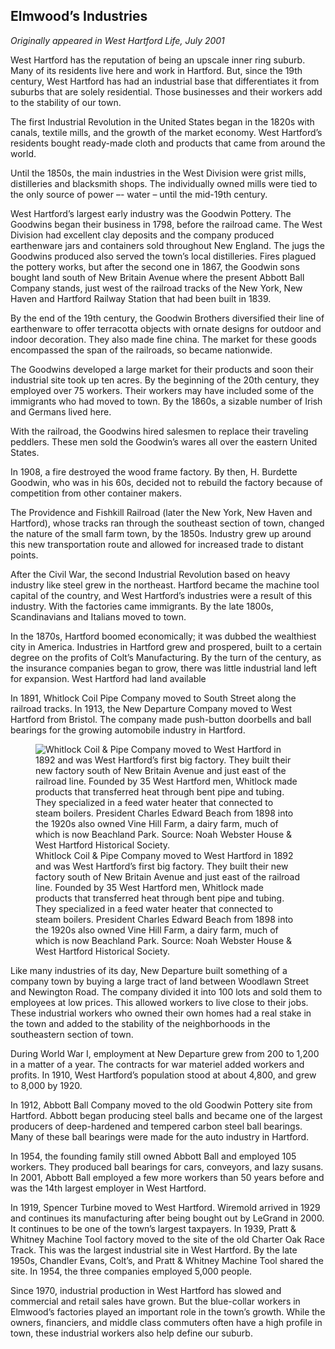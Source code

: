 ## Elmwood's Industries {-}

*Originally appeared in West Hartford Life, July 2001*

West Hartford has the reputation of being an upscale inner ring suburb. Many of its residents live here and work in Hartford. But, since the 19th century, West Hartford has had an industrial base that differentiates it from suburbs that are solely residential. Those businesses and their workers add to the stability of our town.

The first Industrial Revolution in the United States began in the 1820s with canals, textile mills, and the growth of the market economy. West Hartford’s residents bought ready-made cloth and products that came from around the world.

Until the 1850s, the main industries in the West Division were grist mills, distilleries and blacksmith shops. The individually owned mills were tied to the only source of power –- water -- until the mid-19th century.

West Hartford’s largest early industry was the Goodwin Pottery. The Goodwins began their business in 1798, before the railroad came. The West Division had excellent clay deposits and the company produced earthenware jars and containers sold throughout New England. The jugs the Goodwins produced also served the town’s local distilleries. Fires plagued the pottery works, but after the second one in 1867, the Goodwin sons bought land south of New Britain Avenue where the present Abbott Ball Company stands, just west of the railroad tracks of the New York, New Haven and Hartford Railway Station that had been built in 1839.

By the end of the 19th century, the Goodwin Brothers diversified their line of earthenware to offer terracotta objects with ornate designs for outdoor and indoor decoration. They also made fine china. The market for these goods encompassed the span of the railroads, so became nationwide.

The Goodwins developed a large market for their products and soon their industrial site took up ten acres. By the beginning of the 20th century, they employed over 75 workers. Their workers may have included some of the immigrants who had moved to town. By the 1860s, a sizable number of Irish and Germans lived here.

With the railroad, the Goodwins hired salesmen to replace their traveling peddlers. These men sold the Goodwin’s wares all over the eastern United States.

In 1908, a fire destroyed the wood frame factory. By then, H. Burdette Goodwin, who was in his 60s, decided not to rebuild the factory because of competition from other container makers.

The Providence and Fishkill Railroad (later the New York, New Haven and Hartford), whose tracks ran through the southeast section of town, changed the nature of the small farm town, by the 1850s. Industry grew up around this new transportation route and allowed for increased trade to distant points.

After the Civil War, the second Industrial Revolution based on heavy industry like steel grew in the northeast. Hartford became the machine tool capital of the country, and West Hartford’s industries were a result of this industry. With the factories came immigrants. By the late 1800s, Scandinavians and Italians moved to town.

In the 1870s, Hartford boomed economically; it was dubbed the wealthiest city in America. Industries in Hartford grew and prospered, built to a certain degree on the profits of Colt’s Manufacturing. By the turn of the century, as the insurance companies began to grow, there was little industrial land left for expansion. West Hartford had land available

In 1891, Whitlock Coil Pipe Company moved to South Street along the railroad tracks. In 1913, the New Departure Company moved to West Hartford from Bristol. The company made push-button doorbells and ball bearings for the growing automobile industry in Hartford.

![Whitlock Coil & Pipe Company moved to West Hartford in 1892 and was West Hartford’s first big factory. They built their new factory south of New Britain Avenue and just east of the railroad line. Founded by 35 West Hartford men, Whitlock made products that transferred heat through bent pipe and tubing. They specialized in a feed water heater that connected to steam boilers. President Charles Edward Beach from 1898 into the 1920s also owned Vine Hill Farm, a dairy farm, much of which is now Beachland Park. Source: Noah Webster House & West Hartford Historical Society.](images/04-WhitlockCoil.jpg)

Like many industries of its day, New Departure built something of a company town by buying a large tract of land between Woodlawn Street and Newington Road. The company divided it into 100 lots and sold them to employees at low prices. This allowed workers to live close to their jobs. These industrial workers who owned their own homes had a real stake in the town and added to the stability of the neighborhoods in the southeastern section of town.

During World War I, employment at New Departure grew from 200 to 1,200 in a matter of a year. The contracts for war materiel added workers and profits. In 1910, West Hartford’s population stood at about 4,800, and grew to 8,000 by 1920.

In 1912, Abbott Ball Company moved to the old Goodwin Pottery site from Hartford. Abbott began producing steel balls and became one of the largest producers of deep-hardened and tempered carbon steel ball bearings. Many of these ball bearings were made for the auto industry in Hartford.

In 1954, the founding family still owned Abbott Ball and employed 105 workers. They produced ball bearings for cars, conveyors, and lazy susans. In 2001, Abbott Ball employed a few more workers than 50 years before and was the 14th largest employer in West Hartford.

In 1919, Spencer Turbine moved to West Hartford. Wiremold arrived in 1929 and continues its manufacturing after being bought out by LeGrand in 2000. It continues to be one of the town’s largest taxpayers. In 1939, Pratt & Whitney Machine Tool factory moved to the site of the old Charter Oak Race Track. This was the largest industrial site in West Hartford. By the late 1950s, Chandler Evans, Colt’s, and Pratt & Whitney Machine Tool shared the site. In 1954, the three companies employed 5,000 people.

Since 1970, industrial production in West Hartford has slowed and commercial and retail sales have grown. But the blue-collar workers in Elmwood’s factories played an important role in the town’s growth. While the owners, financiers, and middle class commuters often have a high profile in town, these industrial workers also help define our suburb.
